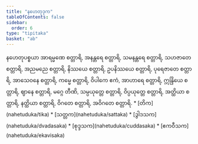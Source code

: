 ```yaml
---
title: "နဟေတုဒုက"
tableOfContents: false
sidebar:
  order: 6
type: "tipitaka"
basket: "ab"
---
```



<DynamicBreadcrumb />

<Division number="178">

<Paragraph number="628">
နဟေတုပစ္စယာ အာရမ္မဏေ စတ္တာရိ, အနန္တရေ စတ္တာရိ, သမနန္တရေ စတ္တာရိ, သဟဇာတေ စတ္တာရိ, အညမညေ စတ္တာရိ, နိဿယေ စတ္တာရိ, ဥပနိဿယေ စတ္တာရိ, ပုရေဇာတေ စတ္တာရိ, အာသေဝနေ စတ္တာရိ, ကမ္မေ စတ္တာရိ, ဝိပါကေ ဧကံ, အာဟာရေ စတ္တာရိ, ဣန္ဒြိယေ စတ္တာရိ, ဈာနေ စတ္တာရိ, မဂ္ဂေ တီဏိ, သမ္ပယုတ္တေ စတ္တာရိ, ဝိပ္ပယုတ္တေ စတ္တာရိ, အတ္ထိယာ စတ္တာရိ, နတ္ထိယာ စတ္တာရိ, ဝိဂတေ စတ္တာရိ, အဝိဂတေ စတ္တာရိ.

</Paragraph>
</Division>

<TableOfContents>
* [တိက](nahetuduka/tika)
* [သတ္တက](nahetuduka/sattaka)
* [ဒွါဒသက](nahetuduka/dvadasaka)
* [စုဒ္ဒသက](nahetuduka/cuddasaka)
* [ဧကဝီသက](nahetuduka/ekavisaka)
</TableOfContents>